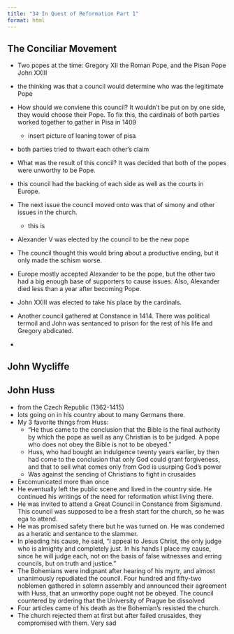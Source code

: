 ```yaml
---
title: "34 In Quest of Reformation Part 1"
format: html
---
```




## The Conciliar Movement 
- Two popes at the time: Gregory XII the Roman Pope, and the Pisan Pope John XXIII 
- the thinking was that a council would determine who was the legitimate Pope
- How should we conviene this council? It wouldn't be put on by one side, they would choose their Pope. To fix this, the cardinals of both parties worked together to gather in Pisa in 1409
    - insert picture of leaning tower of pisa
- both parties tried to thwart each other's claim
- What was the result of this concil? It was decided that both of the popes were unworthy to be Pope.
- this council had the backing of each side as well as the courts in Europe. 
- The next issue the council moved onto was that of simony and other issues in the church. 
    - this is 
- Alexander V was elected by the council to be the new pope

- The council thought this would bring about a productive ending, but it only made the schism worse. 
- Europe mostly accepted Alexander to be the pope, but the other two had a big enough base of supporters to cause issues. Also, Alexander died less than a year after becoming Pope. 
- John XXIII was elected to take his place by the cardinals.
- Another council gathered at Constance in 1414. There was political termoil and John was sentanced to prison for the rest of his life and Gregory abdicated. 
-  



## John Wycliffe 



## John Huss 

- from the Czech Republic (1362-1415)
- lots going on in his country about to many Germans there. 
- My 3 favorite things from Huss: 
    - "He thus came to the conclusion that the Bible is the final authority by which the pope as well as any Christian is to be judged. A pope who does not obey the Bible is not to be obeyed."
    - Huss, who had bought an indulgence twenty years earlier, by then had come to the conclusion that only God could grant forgiveness, and that to sell what comes only from God is usurping God’s power
    - Was against the sending of Christians to fight in crusaides 
- Excomunicated more than once
- He eventually left the public scene and lived in the country side. He continued his writings of the need for reformation whist living there. 
- He was invited to attend a Great Council in Constance from Sigismund. This council was supposed to be a fresh start for the church, so he was ega to attend. 
- He was promised safety there but he was turned on. He was condemed as a heratic and sentance to the slammer. 
- In pleading his cause, he said, "I appeal to Jesus Christ, the only judge who is almighty and completely just. In his hands I place my cause, since he will judge each, not on the basis of false witnesses and erring councils, but on truth and justice."
-  The Bohemians were indignant after hearing of his myrtr, and almost unanimously repudiated the council. Four hundred and fifty-two noblemen gathered in solemn assembly and announced their agreement with Huss, that an unworthy pope ought not be obeyed. The council countered by ordering that the University of Prague be dissolved
- Four articles came of his death as the Bohemian's resisted the church. 
- The church rejected them at first but after failed crusaides, they compromised with them. Very sad
